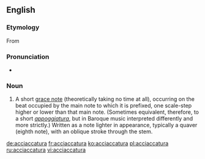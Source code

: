 ==English==

===Etymology===
From {{etyl|it}} {{term|acciaccare||to crush|lang=it}}

===Pronunciation===
* {{IPA|/əˌtʃækəˈtʊərə/}}

===Noun===
{{en-noun|pl2=acciaccature}}

# {{music}} A short [[grace note]] (theoretically taking no time at all), occurring on the beat occupied by the main note to which it is prefixed, one scale-step higher or lower than that main note. (Sometimes equivalent, therefore, to a short ''[[appoggiatura]]'', but in Baroque music interpreted differently and more strictly.) Written as a note lighter in appearance, typically a quaver (eighth note), with an oblique stroke through the stem.

[[de:acciaccatura]]
[[fr:acciaccatura]]
[[ko:acciaccatura]]
[[pl:acciaccatura]]
[[ru:acciaccatura]]
[[vi:acciaccatura]]